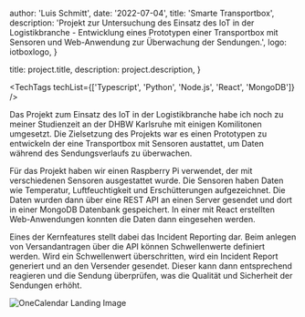 
  author: 'Luis Schmitt',
  date: '2022-07-04',
  title: 'Smarte Transportbox',
  description:
    'Projekt zur Untersuchung des Einsatz des IoT in der Logistikbranche - Entwicklung eines Prototypen einer Transportbox mit Sensoren und Web-Anwendung zur Überwachung der Sendungen.',
  logo: iotboxlogo,
}

  title: project.title,
  description: project.description,
}


<TechTags techList={['Typescript', 'Python', 'Node.js', 'React', 'MongoDB']} />

Das Projekt zum Einsatz des IoT in der Logistikbranche habe ich noch zu meiner Studienzeit an der DHBW Karlsruhe mit einigen Komilitonen umgesetzt.
Die Zielsetzung des Projekts war es einen Prototypen zu entwickeln der eine Transportbox mit Sensoren austattet, um Daten während des Sendungsverlaufs zu überwachen.

Für das Projekt haben wir einen Raspberry Pi verwendet, der mit verschiedenen Sensoren ausgestattet wurde. Die Sensoren haben Daten wie Temperatur, Luftfeuchtigkeit und Erschütterungen aufgezeichnet.
Die Daten wurden dann über eine REST API an einen Server gesendet und dort in einer MongoDB Datenbank gespeichert. In einer mit React erstellten Web-Anwendungen konnten die Daten dann eingesehen werden.

Eines der Kernfeatures stellt dabei das Incident Reporting dar. Beim anlegen von Versandantragen über die API können Schwellenwerte definiert werden. Wird ein Schwellenwert überschritten, wird ein Incident Report generiert und an den Versender gesendet. Dieser kann dann entsprechend reagieren und die Sendung überprüfen, was die Qualität und Sicherheit der Sendungen erhöht.

<Image src={iotdashboard} alt='OneCalendar Landing Image' />
